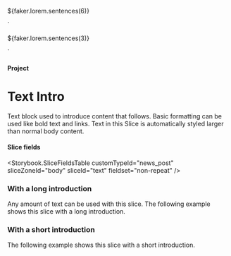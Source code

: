 


  <p>${faker.lorem.sentences(6)}</p>
`

  <p>${faker.lorem.sentences(3)}</p>
`

<Meta title="Projects/Text Intro" />

#### Project

# Text Intro

Text block used to introduce content that follows. Basic formatting can be used
like bold text and links. Text in this Slice is automatically styled larger
than normal body content.

#### Slice fields

<Storybook.SliceFieldsTable
  customTypeId="news_post"
  sliceZoneId="body"
  sliceId="text"
  fieldset="non-repeat"
/>

### With a long introduction

Any amount of text can be used with this slice. The following example shows
this slice with a long introduction.

<Canvas withSource="none">
  <Story name="With a long introduction">
    <ProjectBodyTextIntro nextSharesBg={false} textHTML={longTextHTML} />
  </Story>
</Canvas>

### With a short introduction

The following example shows this slice with a short introduction.

<Canvas withSource="none">
  <Story name="With a short introduction">
    <ProjectBodyTextIntro nextSharesBg={false} textHTML={shortTextHTML} />
  </Story>
</Canvas>
